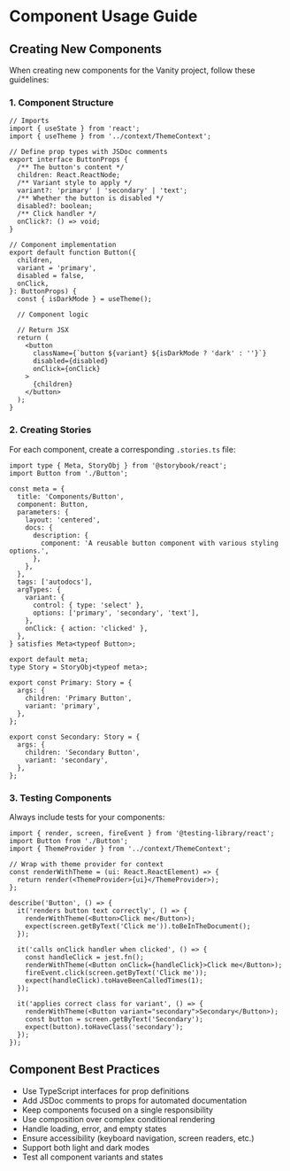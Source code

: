 
<Meta title="Introduction/Usage Guide" />

# Component Usage Guide

## Creating New Components

When creating new components for the Vanity project, follow these guidelines:

### 1. Component Structure

```tsx
// Imports
import { useState } from 'react';
import { useTheme } from '../context/ThemeContext';

// Define prop types with JSDoc comments
export interface ButtonProps {
  /** The button's content */
  children: React.ReactNode;
  /** Variant style to apply */
  variant?: 'primary' | 'secondary' | 'text';
  /** Whether the button is disabled */
  disabled?: boolean;
  /** Click handler */
  onClick?: () => void;
}

// Component implementation
export default function Button({
  children,
  variant = 'primary',
  disabled = false,
  onClick,
}: ButtonProps) {
  const { isDarkMode } = useTheme();

  // Component logic

  // Return JSX
  return (
    <button
      className={`button ${variant} ${isDarkMode ? 'dark' : ''}`}
      disabled={disabled}
      onClick={onClick}
    >
      {children}
    </button>
  );
}
```

### 2. Creating Stories

For each component, create a corresponding `.stories.ts` file:

```tsx
import type { Meta, StoryObj } from '@storybook/react';
import Button from './Button';

const meta = {
  title: 'Components/Button',
  component: Button,
  parameters: {
    layout: 'centered',
    docs: {
      description: {
        component: 'A reusable button component with various styling options.',
      },
    },
  },
  tags: ['autodocs'],
  argTypes: {
    variant: {
      control: { type: 'select' },
      options: ['primary', 'secondary', 'text'],
    },
    onClick: { action: 'clicked' },
  },
} satisfies Meta<typeof Button>;

export default meta;
type Story = StoryObj<typeof meta>;

export const Primary: Story = {
  args: {
    children: 'Primary Button',
    variant: 'primary',
  },
};

export const Secondary: Story = {
  args: {
    children: 'Secondary Button',
    variant: 'secondary',
  },
};
```

### 3. Testing Components

Always include tests for your components:

```tsx
import { render, screen, fireEvent } from '@testing-library/react';
import Button from './Button';
import { ThemeProvider } from '../context/ThemeContext';

// Wrap with theme provider for context
const renderWithTheme = (ui: React.ReactElement) => {
  return render(<ThemeProvider>{ui}</ThemeProvider>);
};

describe('Button', () => {
  it('renders button text correctly', () => {
    renderWithTheme(<Button>Click me</Button>);
    expect(screen.getByText('Click me')).toBeInTheDocument();
  });

  it('calls onClick handler when clicked', () => {
    const handleClick = jest.fn();
    renderWithTheme(<Button onClick={handleClick}>Click me</Button>);
    fireEvent.click(screen.getByText('Click me'));
    expect(handleClick).toHaveBeenCalledTimes(1);
  });

  it('applies correct class for variant', () => {
    renderWithTheme(<Button variant="secondary">Secondary</Button>);
    const button = screen.getByText('Secondary');
    expect(button).toHaveClass('secondary');
  });
});
```

## Component Best Practices

- Use TypeScript interfaces for prop definitions
- Add JSDoc comments to props for automated documentation
- Keep components focused on a single responsibility
- Use composition over complex conditional rendering
- Handle loading, error, and empty states
- Ensure accessibility (keyboard navigation, screen readers, etc.)
- Support both light and dark modes
- Test all component variants and states
